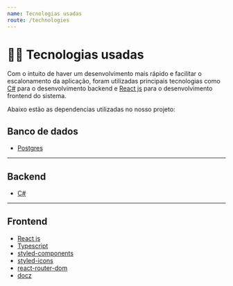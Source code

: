 ```yaml
---
name: Tecnologias usadas
route: /technologies
---
```


# 👨‍💻️ Tecnologias usadas

Com o intuito de haver um desenvolvimento mais rápido e facilitar o escalonamento da aplicação, foram utilizadas principais tecnologias como [C#]() para o desenvolvimento backend e [React js]() para o desenvolvimento frontend do sistema.

Abaixo estão as dependencias utilizadas no nosso projeto:

## Banco de dados

  - [Postgres](postgresql.org)

---

## Backend

  - [C#](https://docs.microsoft.com/pt-br/dotnet/csharp/)

---

## Frontend

  - [React js](https://reactjs.org/)
  - [Typescript](https://www.typescriptlang.org/)
  - [styled-components](https://styled-components.com/)
  - [styled-icons](https://styled-icons.js.org/)
  - [react-router-dom](https://github.com/ReactTraining/react-router#readme)
  - [docz](https://www.docz.site/)
